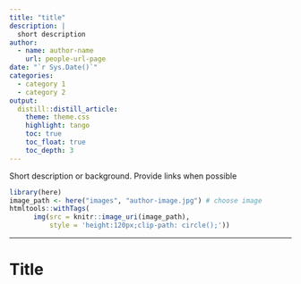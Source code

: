 ```yaml
---
title: "title"
description: |
  short description
author:
  - name: author-name 
    url: people-url-page
date: "`r Sys.Date()`"
categories: 
  - category 1
  - category 2
output: 
  distill::distill_article:
    theme: theme.css
    highlight: tango
    toc: true
    toc_float: true
    toc_depth: 3
---
```


Short description or background. Provide links when possible

<aside>
```r
library(here)
image_path <- here("images", "author-image.jpg") # choose image
htmltools::withTags(
      img(src = knitr::image_uri(image_path),
          style = 'height:120px;clip-path: circle();'))
```
</aside>


------------------------------------------------------------------------------

# Title 




